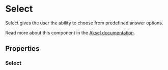

<Meta of={Select} />

# Select

Select gives the user the ability to choose from predefined answer options.

Read more about this component in the [Aksel documentation](https://aksel.nav.no/komponenter/core/select).

<Primary />

## Properties

### Select

<Controls />

<Stories includePrimary={false} />
